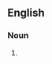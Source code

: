 ==English==

===Noun===
{{head|en|noun form|head=[[horns]] of [[plenty]]}}

# {{plural of|en|horn of plenty}}